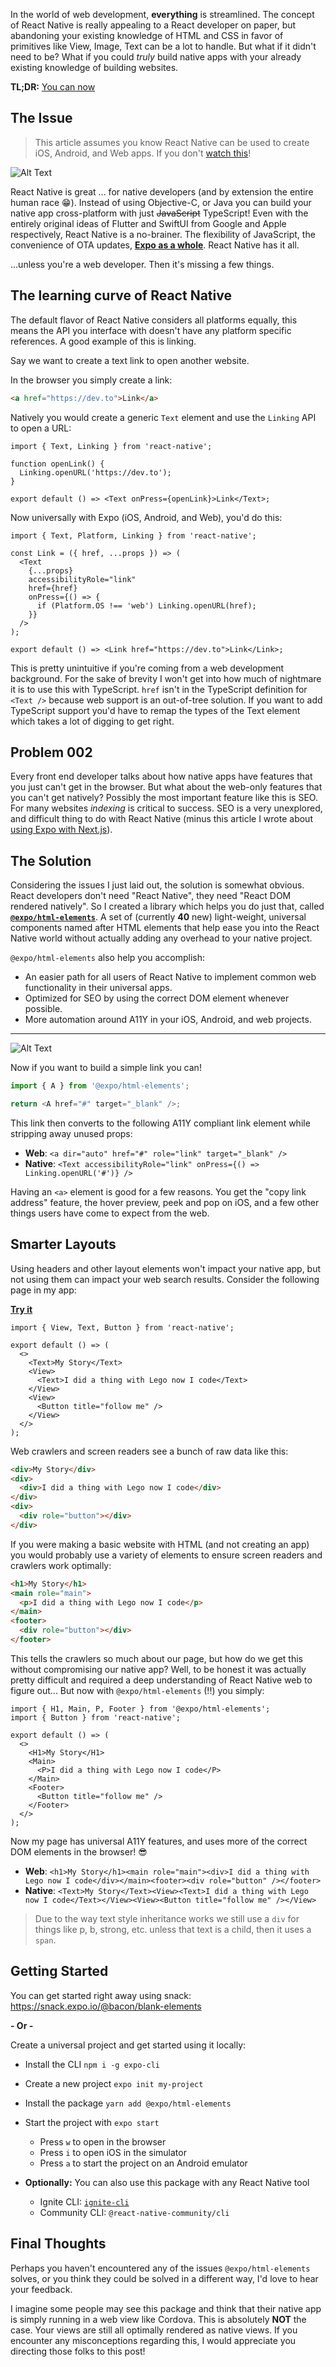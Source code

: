 
<Title date="2020-02-19T22:45:36.616Z">React Native for web developers</Title>

In the world of web development, **everything** is streamlined. The concept of React Native is really appealing to a React developer on paper, but abandoning your existing knowledge of HTML and CSS in favor of primitives like View, Image, Text can be a lot to handle. But what if it didn't need to be? What if you could _truly_ build native apps with your already existing knowledge of building websites.

**TL;DR:** [You can now](https://github.com/expo/expo/blob/master/packages/html-elements)

## The Issue

> This article assumes you know React Native can be used to create iOS, Android, and Web apps. If you don't [watch this](https://www.youtube.com/watch?v=ykBxY01j_rA)!

![Alt Text](https://dev-to-uploads.s3.amazonaws.com/i/l1wvn3lgbpyby0n9tr8f.png)

React Native is great ... for native developers (and by extension the entire human race 😁). Instead of using Objective-C, or Java you can build your native app cross-platform with just ~~JavaScript~~ TypeScript! Even with the entirely original ideas of Flutter and SwiftUI from Google and Apple respectively, React Native is a no-brainer. The flexibility of JavaScript, the convenience of OTA updates, **[Expo as a whole](https://expo.io/)**. React Native has it all.

...unless you're a web developer. Then it's missing a few things.

## The learning curve of React Native

The default flavor of React Native considers all platforms equally, this means the API you interface with doesn't have any platform specific references. A good example of this is linking.

Say we want to create a text link to open another website.

In the browser you simply create a link:

```html
<a href="https://dev.to">Link</a>
```

Natively you would create a generic `Text` element and use the `Linking` API to open a URL:

```tsx
import { Text, Linking } from 'react-native';

function openLink() {
  Linking.openURL('https://dev.to');
}

export default () => <Text onPress={openLink}>Link</Text>;
```

Now universally with Expo (iOS, Android, and Web), you'd do this:

```tsx
import { Text, Platform, Linking } from 'react-native';

const Link = ({ href, ...props }) => (
  <Text
    {...props}
    accessibilityRole="link"
    href={href}
    onPress={() => {
      if (Platform.OS !== 'web') Linking.openURL(href);
    }}
  />
);

export default () => <Link href="https://dev.to">Link</Link>;
```

This is pretty unintuitive if you're coming from a web development background. For the sake of brevity I won't get into how much of nightmare it is to use this with TypeScript. `href` isn't in the TypeScript definition for `<Text />` because web support is an out-of-tree solution. If you want to add TypeScript support you'd have to remap the types of the Text element which takes a lot of digging to get right.

## Problem 002

Every front end developer talks about how native apps have features that you just can't get in the browser. But what about the web-only features that you can't get natively? Possibly the most important feature like this is SEO. For many websites _indexing_ is critical to success.
SEO is a very unexplored, and difficult thing to do with React Native (minus this article I wrote about [using Expo with Next.js](https://dev.to/evanbacon/next-js-expo-and-react-native-for-web-3kd9)).

## The Solution

Considering the issues I just laid out, the solution is somewhat obvious. React developers don't need "React Native", they need "React DOM rendered natively".
So I created a library which helps you do just that, called [**`@expo/html-elements`**](http://npmjs.com/package/@expo/html-elements).
A set of (currently **40** new) light-weight, universal components named after HTML elements that help ease you into the React Native world without actually adding any overhead to your native project.

`@expo/html-elements` also help you accomplish:

- An easier path for all users of React Native to implement common web functionality in their universal apps.
- Optimized for SEO by using the correct DOM element whenever possible.
- More automation around A11Y in your iOS, Android, and web projects.

---

![Alt Text](https://dev-to-uploads.s3.amazonaws.com/i/u9cv0f3nji1az58hebzs.png)

Now if you want to build a simple link you can!

```js
import { A } from '@expo/html-elements';

return <A href="#" target="_blank" />;
```

This link then converts to the following A11Y compliant link element while stripping away unused props:

- **Web**: `<a dir="auto" href="#" role="link" target="_blank" />`
- **Native**: `<Text accessibilityRole="link" onPress={() => Linking.openURL('#')} />`

Having an `<a>` element is good for a few reasons. You get the "copy link address" feature, the hover preview, peek and pop on iOS, and a few other things users have come to expect from the web.

## Smarter Layouts

Using headers and other layout elements won't impact your native app, but not using them can impact your web search results. Consider the following page in my app:

[**Try it**](https://snack.expo.io/@bacon/basic-seo-001)

```tsx
import { View, Text, Button } from 'react-native';

export default () => (
  <>
    <Text>My Story</Text>
    <View>
      <Text>I did a thing with Lego now I code</Text>
    </View>
    <View>
      <Button title="follow me" />
    </View>
  </>
);
```

Web crawlers and screen readers see a bunch of raw data like this:

```html
<div>My Story</div>
<div>
  <div>I did a thing with Lego now I code</div>
</div>
<div>
  <div role="button"></div>
</div>
```

If you were making a basic website with HTML (and not creating an app) you would probably use a variety of elements to ensure screen readers and crawlers work optimally:

```html
<h1>My Story</h1>
<main role="main">
  <p>I did a thing with Lego now I code</p>
</main>
<footer>
  <div role="button"></div>
</footer>
```

This tells the crawlers so much about our page, but how do we get this without compromising our native app? Well, to be honest it was actually pretty difficult and required a deep understanding of React Native web to figure out... But now with `@expo/html-elements` (!!) you simply:

```tsx
import { H1, Main, P, Footer } from '@expo/html-elements';
import { Button } from 'react-native';

export default () => (
  <>
    <H1>My Story</H1>
    <Main>
      <P>I did a thing with Lego now I code</P>
    </Main>
    <Footer>
      <Button title="follow me" />
    </Footer>
  </>
);
```

Now my page has universal A11Y features, and uses more of the correct DOM elements in the browser! 😎

- **Web**: `<h1>My Story</h1><main role="main"><div>I did a thing with Lego now I code</div></main><footer><div role="button" /></footer>`
- **Native**: `<Text>My Story</Text><View><Text>I did a thing with Lego now I code</Text></View><View><Button title="follow me" /></View>`

> Due to the way text style inheritance works we still use a `div` for things like p, b, strong, etc. unless that text is a child, then it uses a `span`.

## Getting Started

You can get started right away using snack: https://snack.expo.io/@bacon/blank-elements

**- Or -**

Create a universal project and get started using it locally:

- Install the CLI `npm i -g expo-cli`
- Create a new project `expo init my-project`
- Install the package `yarn add @expo/html-elements`
- Start the project with `expo start`

  - Press `w` to open in the browser
  - Press `i` to open iOS in the simulator
  - Press `a` to start the project on an Android emulator

- **Optionally:** You can also use this package with any React Native tool
  - Ignite CLI: [`ignite-cli`](https://github.com/infinitered/ignite)
  - Community CLI: `@react-native-community/cli`

## Final Thoughts

Perhaps you haven't encountered any of the issues `@expo/html-elements` solves, or you think they could be solved in a different way, I'd love to hear your feedback.

I imagine some people may see this package and think that their native app is simply running in a web view like Cordova. This is absolutely **NOT** the case. Your views are still all optimally rendered as native views. If you encounter any misconceptions regarding this, I would appreciate you directing those folks to this post!
